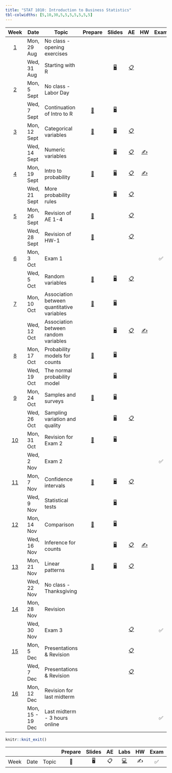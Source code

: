 ```yaml
---
title: "STAT 1010: Introduction to Business Statistics"
tbl-colwidths: [5,10,30,5,5,5,5,5,5,5]
---
```


::: column-screen-inset-right
|                       Week                       | Date             | Topic                                      |                            Prepare                             |                                       Slides                                       |                                                             AE                                                              |                         HW                          | Exam |                                     Project                                     |
|:------:|--------------------|-------------------------------|:------:|:------:|:------:|:------:|:------:|:------:|
|             [1](/weeks/week-01.html)             | Mon, 29 Aug      | No class - opening exercises               |                                                                |                                                                                    |                                                                                                                             |                                                     |      |                                                                                 |
|                                                  | Wed, 31 Aug      | Starting with R                            |                                                                | [🖥️](/slides/01_introduction.html "Lecture slides"){aria-label="Lecture 1 slides"} |     [📋](/ae/ae-0-first_line_of_code.html "Application exercise - 1"){aria-label="Application Exercise 0 instructions"}     |                                                     |      |                                                                                 |
|             [2](/weeks/week-02.html)             | Mon, 5 Sept      | No class - Labor Day                       |                                                                |                                                                                    |                                                                                                                             |                                                     |      |                                                                                 |
|                                                  | Wed, 7 Sept      | Continuation of Intro to R                 | [📖](/weeks/week-02.html#prepare){aria-label="Week 2 summary"} |     [🖥️](/slides/lect_02.html "Lecture slides"){aria-label="Lecture 1 slides"}     |                                                                                                                             |                                                     |      |                                                                                 |
|             [3](/weeks/week-03.html)             | Mon, 12 Sept     | Categorical variables                      | [📖](/weeks/week-03.html#prepare){aria-label="Week 2 summary"} |     [🖥️](/slides/lect_03.html "Lecture slides"){aria-label="Lecture 1 slides"}     | [📋](/ae/ae-2-exploring-categorical-vars.html "Application exercise - 2"){aria-label="Application Exercise 0 instructions"} |                                                     |      |                                                                                 |
|                                                  | Wed, 14 Sept     | Numeric variables                          |                                                                |     [🖥️](/slides/lect_04.html "Lecture slides"){aria-label="Lecture 1 slides"}     |              [📋](/ae/ae-3.html "Application exercise - 3"){aria-label="Application Exercise 0 instructions"}               | [✍️](/hw/hw-6.html){aria-label="HW 5 instructions"} |      |                                                                                 |
|             [4](/weeks/week-04.html)             | Mon, 19 Sept     | Intro to probability                       | [📖](/weeks/week-04.html#prepare){aria-label="Week 2 summary"} |     [🖥️](/slides/lect_05.html "Lecture slides"){aria-label="Lecture 1 slides"}     |              [📋](/ae/ae-4.html "Application exercise - 4"){aria-label="Application Exercise 0 instructions"}               | [✍️](/hw/hw-1.html){aria-label="HW 5 instructions"} |      |                                                                                 |
|                                                  | Wed, 21 Sept     | More probability rules                     |                                                                |     [🖥️](/slides/lect_06.html "Lecture slides"){aria-label="Lecture 1 slides"}     |              [📋](/ae/ae-5.html "Application exercise - 5"){aria-label="Application Exercise 0 instructions"}               |                                                     |      |                                                                                 |
|             [5](/weeks/week-05.html)             | Mon, 26 Sept     | Revision of AE 1-4                         | [📖](/weeks/week-05.html#prepare){aria-label="Week 2 summary"} |                                                                                    |              [📋](/ae/ae-6.html "Application exercise - 6"){aria-label="Application Exercise 0 instructions"}               |                                                     |      |                                                                                 |
|                                                  | Wed, 28 Sept     | Revision of HW-1                           | [📖](/weeks/week-05.html#prepare){aria-label="Week 2 summary"} |                                                                                    |              [📋](/ae/ae-7.html "Application exercise - 7"){aria-label="Application Exercise 0 instructions"}               |                                                     |      |                                                                                 |
|             [6](/weeks/week-06.html)             | Mon, 3 Oct       | Exam 1                                     |                                                                |                                                                                    |                                                                                                                             |                                                     |  ✅  |                                                                                 |
|                                                  | Wed, 5 Oct       | Random variables                           | [📖](/weeks/week-06.html#prepare){aria-label="Week 2 summary"} |     [🖥️](/slides/lect_07.html "Lecture slides"){aria-label="Lecture 1 slides"}     |              [📋](/ae/ae-8.html "Application exercise - 8"){aria-label="Application Exercise 0 instructions"}               |                                                     |      |                                                                                 |
|             [7](/weeks/week-07.html)             | Mon, 10 Oct      | Association between quantitative variables | [📖](/weeks/week-07.html#prepare){aria-label="Week 2 summary"} |     [🖥️](/slides/lect_08.html "Lecture slides"){aria-label="Lecture 1 slides"}     |                                                                                                                             |                                                     |      |                                                                                 |
|                                                  | Wed, 12 Oct      | Association between random variables       |                                                                |                             [🖥️](/slides/lect_09.html)                             |              [📋](/ae/ae-9.html "Application exercise - 9"){aria-label="Application Exercise 0 instructions"}               | [✍️](/hw/hw-2.html){aria-label="HW 5 instructions"} |      |                                                                                 |
|             [8](/weeks/week-08.html)             | Mon, 17 Oct      | Probability models for counts              | [📖](/weeks/week-08.html#prepare){aria-label="Week 2 summary"} |                             [🖥️](/slides/lect_10.html)                             |                                                                                                                             |                                                     |      |                                                                                 |
|                                                  | Wed, 19 Oct      | The normal probability model               |                                                                |                             [🖥️](/slides/lect_11.html)                             |                                                                                                                             |                                                     |      |                                                                                 |
|             [9](/weeks/week-09.html)             | Mon, 24 Oct      | Samples and surveys                        | [📖](/weeks/week-09.html#prepare){aria-label="Week 2 summary"} |                             [🖥️](/slides/lect_12.html)                             |                                                                                                                             |                                                     |      |                                                                                 |
|                                                  | Wed, 26 Oct      | Sampling variation and quality             |                                                                |                             [🖥️](/slides/lect_13.html)                             |             [📋](/ae/ae-10.html "Application exercise - 10"){aria-label="Application Exercise 0 instructions"}              |                                                     |      | [📂](https://stats1010-f22.github.io/website/project-description.html#proposal) |
|            [10](/weeks/week-10.html)             | Mon, 31 Oct      | Revision for Exam 2                        | [📖](/weeks/week-10.html#prepare){aria-label="Week 2 summary"} |                            [🖥️](/slides/halloween.html)                            |                                                                                                                             |                                                     |      |                                                                                 |
|                                                  | Wed, 2 Nov       | Exam 2                                     |                                                                |                                                                                    |                                                                                                                             |                                                     |  ✅  |                                                                                 |
|            [11](/weeks/week-11.html)             | Mon, 7 Nov       | Confidence intervals                       | [📖](/weeks/week-11.html#prepare){aria-label="Week 2 summary"} |                             [🖥️](/slides/lect_14.html)                             |             [📋](/ae/ae-11.html "Application exercise - 10"){aria-label="Application Exercise 0 instructions"}              |                                                     |      |                                                                                 |
|                                                  | Wed, 9 Nov       | Statistical tests                          |                                                                |                             [🖥️](/slides/lect_15.html)                             |                                                                                                                             |                                                     |      |                                                                                 |
|            [12](/weeks/week-12.html)             | Mon, 14 Nov      | Comparison                                 | [📖](/weeks/week-12.html#prepare){aria-label="Week 2 summary"} |                             [🖥️](/slides/lect_16.html)                             |                                                                                                                             |                                                     |      |                                                                                 |
|                                                  | Wed, 16 Nov      | Inference for counts                       |                                                                |                             [🖥️](/slides/lect_17.html)                             |             [📋](/ae/ae-12.html "Application exercise - 11"){aria-label="Application Exercise 0 instructions"}              | [✍️](/hw/hw-3.html){aria-label="HW 5 instructions"} |      |                                                                                 |
| [1](/weeks/week-12.html)[3](/weeks/week-13.html) | Mon, 21 Nov      | Linear patterns                            | [📖](/weeks/week-13.html#prepare){aria-label="Week 2 summary"} |                             [🖥️](/slides/lect_18.html)                             |               [📋](/ae/ae-13.html "Exam revision - short"){aria-label="Application Exercise 0 instructions"}                |                                                     |      |                                                                                 |
|                                                  | Wed, 22 Nov      | No class - Thanksgiving                    |                                                                |                                                                                    |                                                                                                                             |                                                     |      |                                                                                 |
|            [14](/weeks/week-14.html)             | Mon, 28 Nov      | Revision                                   |                                                                |                                                                                    |                                                                                                                             |                                                     |      |                                                                                 |
|                                                  | Wed, 30 Nov      | Exam 3                                     |                                                                |                                                                                    |               [📋](/ae/ae-14.html "Exam revision - short"){aria-label="Application Exercise 0 instructions"}                |                                                     |  ✅  |                                                                                 |
|            [15](/weeks/week-15.html)             | Mon, 5 Dec       | Presentations & Revision                   |                                                                |                                                                                    |                  [📋](/ae/ae-15.html "Active listening"){aria-label="Application Exercise 0 instructions"}                  |                                                     |      |                                       📂                                        |
|                                                  | Wed, 7 Dec       | Presentations & Revision                   |                                                                |                                                                                    |                  [📋](/ae/ae-16.html "Active listening"){aria-label="Application Exercise 0 instructions"}                  |                                                     |      |                                       📂                                        |
|            [16](/weeks/week-16.html)             | Mon, 12 Dec      | Revision for last midterm                  |                                                                |                                                                                    |                                                                                                                             |                                                     |      |                                                                                 |
|                                                  | Mon, 15 - 19 Dec | Last midterm - 3 hours online              |                                                                |                                                                                    |                                                                                                                             |                                                     |  ✅  |                                                                                 |
:::

```r
knitr::knit_exit()
```

|      |      |       | Prepare | Slides | AE  |                                                    Labs                                                    | HW  | Exam | Project |
|--------|--------|--------|:------:|:------:|:------:|:------:|:------:|:------:|:------:|
| Week | Date | Topic |   📖    |   🖥️   | 📋  | [💻](https://sakai.duke.edu/samigo-app/servlet/Login?id=6fa7ebf3-01af-42a6-91ba-3e813d3901221641094171786) | ✍️  |  ✅  |   📂    |

